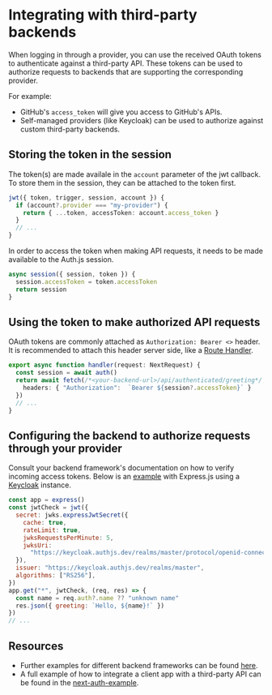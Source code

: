 # Integrating with third-party backends

When logging in through a provider, you can use the received OAuth tokens to authenticate against a third-party API.
These tokens can be used to authorize requests to backends that are supporting the corresponding provider.

For example:

- GitHub's `access_token` will give you access to GitHub's APIs.
- Self-managed providers (like Keycloak) can be used to authorize against custom third-party backends.

## Storing the token in the session

The token(s) are made availale in the `account` parameter of the jwt callback.
To store them in the session, they can be attached to the token first.

```typescript
jwt({ token, trigger, session, account }) {
  if (account?.provider === "my-provider") {
    return { ...token, accessToken: account.access_token }
  }
  // ...
}
```

In order to access the token when making API requests, it needs to be made available to the Auth.js session.

```typescript
async session({ session, token }) {
  session.accessToken = token.accessToken
  return session
}
```

## Using the token to make authorized API requests

OAuth tokens are commonly attached as `Authorization: Bearer <>` header.
It is recommended to attach this header server side, like a [Route Handler](https://nextjs.org/docs/app/building-your-application/routing/route-handlers).

```typescript
export async function handler(request: NextRequest) {
  const session = await auth()
  return await fetch(/*<your-backend-url>/api/authenticated/greeting*/, {
    headers: { "Authorization":  `Bearer ${session?.accessToken}` }
  })
  // ...
}
```

## Configuring the backend to authorize requests through your provider

Consult your backend framework's documentation on how to verify incoming access tokens.
Below is an [example](https://github.com/nextauthjs/authjs-third-party-backend/tree/main/backend-express) with Express.js using a [Keycloak](https://providers.authjs.dev/keycloak) instance.

```javascript
const app = express()
const jwtCheck = jwt({
  secret: jwks.expressJwtSecret({
    cache: true,
    rateLimit: true,
    jwksRequestsPerMinute: 5,
    jwksUri:
      "https://keycloak.authjs.dev/realms/master/protocol/openid-connect/certs",
  }),
  issuer: "https://keycloak.authjs.dev/realms/master",
  algorithms: ["RS256"],
})
app.get("*", jwtCheck, (req, res) => {
  const name = req.auth?.name ?? "unknown name"
  res.json({ greeting: `Hello, ${name}!` })
})
// ...
```

## Resources

- Further examples for different backend frameworks can be found [here](https://github.com/nextauthjs/authjs-third-party-backend/tree/main).
- A full example of how to integrate a client app with a third-party API can be found in the [next-auth-example](https://github.com/nextauthjs/next-auth-example).
